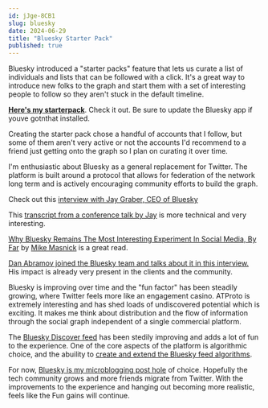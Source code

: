 ```yaml
---
id: jJge-8CB1
slug: bluesky
date: 2024-06-29
title: "Bluesky Starter Pack"
published: true
---
```


Bluesky introduced a "starter packs" feature that lets us curate a list of individuals and lists that can be followed with a click. It's a great way to introduce new folks to the graph and start them with a set of interesting people to follow so they aren't stuck in the default timeline.

**[Here's my starterpack](https://go.bsky.app/4hPRktc)**. Check it out. Be sure to update the Bluesky app if youve gotnthat installed. 

Creating the starter pack chose a handful of accounts that I follow, but some of them aren't very active or not the accounts I'd recommend to a friend just getting onto the graph so I plan on curating it over time.

I'm enthusiastic about Bluesky as a general replacement for Twitter. The platform is built around a protocol that allows for federation of the network long term and is actively encouraging community efforts to build the graph.

Check out this [interview with Jay Graber, CEO of Bluesky](https://www.theverge.com/2024/3/25/24108872/bluesky-ceo-graber-federation-social-media-decoder-interview)

This [transcript from a conference talk by Jay](https://protocol.ai/blog/transcription-bluesky-blog/) is more technical and very interesting.

[Why Bluesky Remains The Most Interesting Experiment In Social Media, By Far](https://www.techdirt.com/2024/03/27/why-bluesky-remains-the-most-interesting-experiment-in-social-media-by-far/) by [Mike Masnick](https://bsky.app/profile/mmasnick.bsky.social) is a great read.

[Dan Abramov joined the Bluesky team and talks about it in this interview.](https://tomorrow.fm/95) His impact is already very present in the clients and the community.

Bluesky is improving over time and the "fun factor" has been steadily growing, where Twitter feels more like an engagement casino. ATProto is extremely interesting and has shed loads of undiscovered potential which is exciting. It makes me think about distribution and the flow of information through the social graph independent of a single commercial platform.

The [Bluesky Discover feed](https://bsky.app/profile/bsky.app/feed/whats-hot) has been stedily improving and adds a lot of fun to the experience. One of the core aspects of the platform is algorithmic choice, and the abuility to [create and extend the Bluesky feed algorithms](https://bsky.social/about/blog/7-27-2023-custom-feeds).

For now, [Bluesky is my microblogging post hole](https://bsky.app/profile/joelhooks.com) of choice. Hopefully the tech community grows and more friends migrate from Twitter. With the improvements to the experience and hanging out becoming more realistic, feels like the Fun gains will continue.
